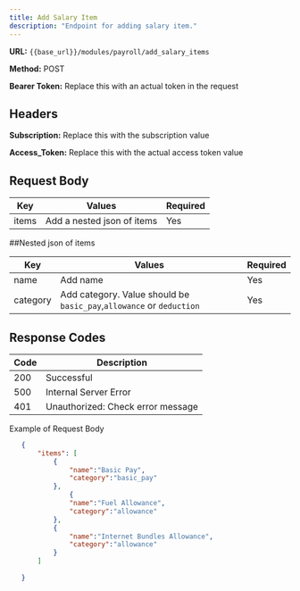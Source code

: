 ```yaml
---
title: Add Salary Item
description: "Endpoint for adding salary item."
---
```


**URL:** `{{base_url}}/modules/payroll/add_salary_items`  <br />

**Method:** POST <br />

**Bearer Token:** Replace this with an actual token in the request

## Headers
**Subscription:** Replace this with the subscription value <br />

**Access_Token:** Replace this with the actual access token value

## Request Body

| Key           | Values                          | Required |
| ------------- | ------------------------------- | -------- |
| items         | Add a nested json of items  | Yes      |  

##Nested json of items

| Key           | Values                          | Required |
| ------------- | ------------------------------- | -------- |
| name          | Add name  | Yes      |  
| category      | Add category. Value should be `basic_pay`,`allowance` or `deduction`  | Yes      |  


## Response Codes

| Code | Description                        |
| ---- | ---------------------------------- |
| 200  | Successful                         |
| 500  | Internal Server Error              |
| 401  | Unauthorized: Check error message  |

Example of Request Body

 ```json
    {
        "items": [
            {
                "name":"Basic Pay",
                "category":"basic_pay"
            },
                {
                "name":"Fuel Allowance",
                "category":"allowance"
            },
            {
                "name":"Internet Bundles Allowance",
                "category":"allowance"
            }
        ]
        
    }


